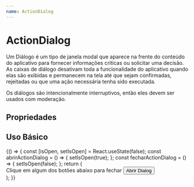 ```yaml
---
name: ActionDialog
---
```



# ActionDialog

Um Diálogo é um tipo de janela modal que aparece na frente do conteúdo do aplicativo para fornecer informações críticas ou solicitar uma decisão. As caixas de diálogo desativam toda a funcionalidade do aplicativo quando elas são exibidas e permanecem na tela até que sejam confirmadas, rejeitadas ou que uma ação necessária tenha sido executada.

Os diálogos são intencionalmente interruptivos, então eles devem ser usados com moderação.

## Propriedades

<Props of={ActionDialog} />

## Uso Básico

<Playground>
  {() => {
    const [isOpen, setIsOpen] = React.useState(false);
    const abrirActionDialog = () => {
      setIsOpen(true);
    };
    const fecharActionDialog = () => {
      setIsOpen(false);
    };
    return (
      <div>
        <ActionDialog
          isOpen={isOpen}
          onCancelClick={fecharActionDialog}
          onOkClick={fecharActionDialog}
          title="Action Dialog"
        >
          Clique em algum dos botões abaixo para fechar
        </ActionDialog>
        <Button variant="contained" onClick={abrirActionDialog}>
          Abrir Dialog
        </Button>
      </div>
    );
  }}
</Playground>
